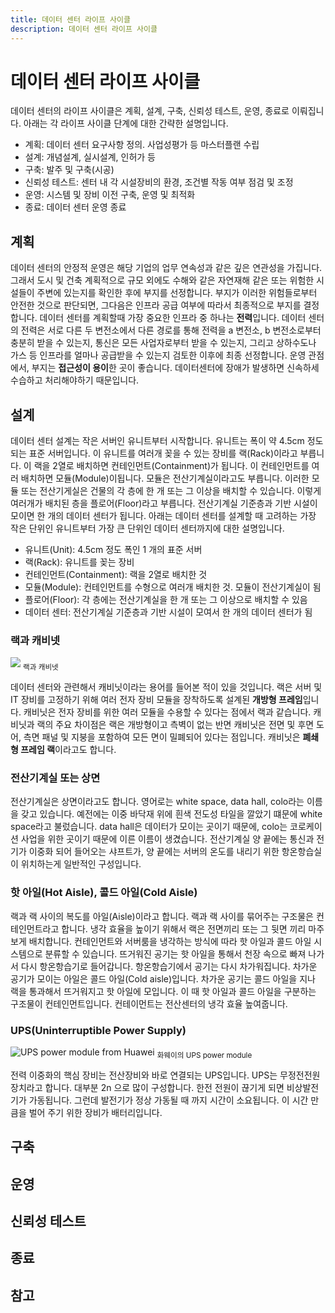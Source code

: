 ```yaml
---
title: 데이터 센터 라이프 사이클
description: 데이터 센터 라이프 사이클
---
```

# 데이터 센터 라이프 사이클
데이터 센터의 라이프 사이클은 계획, 설계, 구축, 신뢰성 테스트, 운영, 종료로 이뤄집니다. 아래는 각 라이프 사이클 단계에 대한 간략한 설명입니다.

* 계획: 데이터 센터 요구사항 정의. 사업성평가 등 마스터플랜 수립
* 설계: 개념설계, 실시설계, 인허가 등
* 구축: 발주 및 구축(시공)
* 신뢰성 테스트: 센터 내 각 시설장비의 환경, 조건별 작동 여부 점검 및 조정
* 운영: 시스템 및 장비 이전 구축, 운영 및 최적화
* 종료: 데이터 센터 운영 종료

## 계획
데이터 센터의 안정적 운영은 해당 기업의 업무 연속성과 같은 깊은 연관성을 가집니다. 그래서 도시 및 건축 계획적으로 규모 외에도 수해와 같은 자연재해 같은 또는 위험한 시설들이 주변에 있는지를 확인한 후에 부지를 선정합니다.
부지가 이러한 위험들로부터 안전한 것으로 판단되면, 그다음은 인프라 공급 여부에 따라서 최종적으로 부지를 결정합니다.
데이터 센터를 계획할때 가장 중요한 인프라 중 하나는 **전력**입니다. 데이터 센터의 전력은 서로 다른 두 변전소에서 다른 경로를 통해 전력을 a 변전소, b 변전소로부터 충분히 받을 수 있는지, 통신은 모든 사업자로부터 받을 수 있는지, 그리고 상하수도나 가스 등 인프라를 얼마나 공급받을 수 있는지 검토한 이후에 최종 선정합니다.
운영 관점에서, 부지는 **접근성이 용이**한 곳이 좋습니다. 데이터센터에 장애가 발생하면 신속하세 수습하고 처리해야하기 때문입니다.

## 설계
데이터 센터 설계는 작은 서버인 유니트부터 시작합니다. 유니트는 폭이 약 4.5cm 정도 되는 표준 서버입니다.
이 유니트를 여러개 꽂을 수 있는 장비를 랙(Rack)이라고 부릅니다. 이 랙을 2열로 배치하면 컨테인먼트(Containment)가 됩니다.
이 컨테인먼트를 여러 배치하면 모듈(Module)이됩니다. 모듈은 전산기계실이라고도 부릅니다.
이러한 모듈 또는 전산기게실은 건물의 각 층에 한 개 또는 그 이상을 배치할 수 있습니다.
이렇게 여러개가 배치된 층을 플로어(Floor)라고 부릅니다. 전산기계실 기준층과 기반 시설이 모이면 한 개의 데이터 센터가 됩니다.
아래는 데이터 센터를 설계할 때 고려하는 가장 작은 단위인 유니트부터 가장 큰 단위인 데이터 센터까지에 대한 설명입니다.

* 유니트(Unit): 4.5cm 정도 폭인 1 개의 표준 서버
* 랙(Rack): 유니트를 꽂는 장비
* 컨테인먼트(Containment): 랙을 2열로 배치한 것
* 모듈(Module): 컨테인먼트를 수형으로 여러개 배치한 것. 모듈이 전산기계실이 됨
* 플로어(Floor): 각 층에는 전산기계실을 한 개 또는 그 이상으로 배치할 수 있음
* 데이터 센터: 전산기계실 기준층과 기반 시설이 모여서 한 개의 데이터 센터가 됨

### 랙과 캐비넷
![](/images/datacenter/datacenter_rack_vs_cabinet.png)
<sub>랙과 캐비넷</sub>

데이터 센터와 관련해서 캐비닛이라는 용어를 들어본 적이 있을 것입니다. 랙은 서버 및 IT 장비를 고정하기 위해 여러 전자 장비 모듈을 장착하도록 설계된 **개방형 프레임**입니다.
캐비닛은 전자 장비를 위한 여러 모듈을 수용할 수 있다는 점에서 랙과 같습니다. 캐비닛과 랙의 주요 차이점은 랙은 개방형이고 측벽이 없는 반면
캐비닛은 전면 및 후면 도어, 측면 패널 및 지붕을 포함하여 모든 면이 밀폐되어 있다는 점입니다. 캐비닛은 **폐쇄형 프레임 랙**이라고도 합니다.

### 전산기계실 또는 상면
전산기계실은 상면이라고도 합니다. 영어로는 white space, data hall, colo라는 이름을 갖고 있습니다. 예전에는 이중 바닥재 위에 흰색 전도성 타일을 깔았기 떄문에 white space라고 불렀습니다. data hall은 데이터가 모이는 곳이기 때문에, colo는 코로케이션 사업을 위한 곳이기 때문에 이른 이름이 생겼습니다. 전산기계실 양 끝에는 통신과 전기가 이중화 되어 들어오는 샤프트가, 양 끝에는 서버의 온도를 내리기 위한 항온항습실이 위치하는게 일반적인 구성입니다.

### 핫 아일(Hot Aisle), 콜드 아일(Cold Aisle)
랙과 랙 사이의 복도를 아일(Aisle)이라고 합니다. 랙과 랙 사이를 묶어주는 구조물은 컨테인먼트라고 합니다. 냉각 효율을 높이기 위해서 랙은 전면끼리 또는 그 뒷면 끼리 마주보게 배치합니다. 컨테인먼트와 서버룸을 냉각하는 방식에 따라 핫 아일과 콜드 아일 시스템으로 분류할 수 있습니다.
뜨거워진 공기는 핫 아일을 통해서 천장 속으로 빠져 나가서 다시 항온항습기로 들어갑니다. 항온항습기에서 공기는 다시 차가워집니다. 차가운 공기가 모이는 아일은 콜드 아일(Cold aisle)입니다. 차가운 공기는 콜드 아일을 지나 랙을 통과해서 뜨거워지고 핫 아일에 모입니다. 이 때 핫 아일과 콜드 아일을 구분하는 구조물이 컨테인먼트입니다. 컨테이먼트는 전산센터의 냉각 효율 높여줍니다.

### UPS(Uninterruptible Power Supply)
![UPS power module from Huawei](/images/datacenter/datacenter_ups_powermodule_from_huawei.jpeg)
<sub>화웨이의 UPS power module</sub>

전력 이중화의 핵심 장비는 전산장비와 바로 연결되는 UPS입니다.
UPS는 무정전전원 장치라고 합니다. 대부분 2n 으로 많이 구성합니다. 한전 전원이 끊기게 되면 비상발전기가 가동됩니다. 그런데 발전기가 정상 가동될 때 까지 시간이 소요됩니다.
이 시간 만큼을 벌어 주기 위한 장비가 배터리입니다.

## 구축

## 운영

## 신뢰성 테스트

## 종료

## 참고
